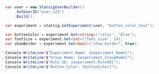 ```csharp
var user = new StatsigUserBuilder()
    .SetUserID("user_123")
    .Build();

var experiment = statsig.GetExperiment(user, "button_color_test");

var buttonColor = experiment.Get<string>("color", "blue");
var fontSize = experiment.Get<int>("font_size", 14);
var showBorder = experiment.Get<bool>("show_border", true);

Console.WriteLine($"Experiment Name: {experiment.Name}");
Console.WriteLine($"Group Name: {experiment.GroupName}");
Console.WriteLine($"Rule ID: {experiment.RuleID}");
Console.WriteLine($"Button Color: {buttonColor}");
```
